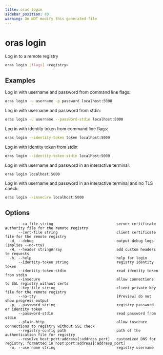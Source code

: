 ```yaml
---
title: oras login
sidebar_position: 80
warning: Do NOT modify this generated file
---
```


# oras login

Log in to a remote registry

```bash
oras login [flags] <registry>
```

## Examples

Log in with username and password from command line flags:

```bash
oras login -u username -p password localhost:5000
```

Log in with username and password from stdin:

```bash
oras login -u username --password-stdin localhost:5000
```

Log in with identity token from command line flags:

```bash
oras login --identity-token token localhost:5000
```

Log in with identity token from stdin:

```bash
oras login --identity-token-stdin localhost:5000
```

Log in with username and password in an interactive terminal:

```bash
oras login localhost:5000
```

Log in with username and password in an interactive terminal and no TLS check:

```bash
oras login --insecure localhost:5000
```

## Options

```
      --ca-file string                             server certificate authority file for the remote registry
      --cert-file string                           client certificate file for the remote registry
  -d, --debug                                      output debug logs (implies --no-tty)
  -H, --header stringArray                         add custom headers to requests
  -h, --help                                       help for login
      --identity-token string                      registry identity token
      --identity-token-stdin                       read identity token from stdin
      --insecure                                   allow connections to SSL registry without certs
      --key-file string                            client private key file for the remote registry
      --no-tty                                     [Preview] do not show progress output
  -p, --password string                            registry password or identity token
      --password-stdin                             read password from stdin
      --plain-http                                 allow insecure connections to registry without SSL check
      --registry-config path                       path of the authentication file for registry
      --resolve host:port:address[:address_port]   customized DNS for registry, formatted in host:port:address[:address_port]
  -u, --username string                            registry username
```
